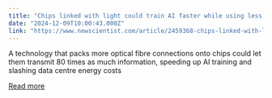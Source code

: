 ```yaml
---
title: "Chips linked with light could train AI faster while using less energy"
date: "2024-12-09T10:00:43.000Z"
link: "https://www.newscientist.com/article/2459368-chips-linked-with-light-could-train-ai-faster-while-using-less-energy/?utm_campaign=RSS%7CNSNS&utm_source=NSNS&utm_medium=RSS&utm_content=technology"
---
```


A technology that packs more optical fibre connections onto chips could let them transmit 80 times as much information, speeding up AI training and slashing data centre energy costs

[Read more](https://www.newscientist.com/article/2459368-chips-linked-with-light-could-train-ai-faster-while-using-less-energy/?utm_campaign=RSS%7CNSNS&utm_source=NSNS&utm_medium=RSS&utm_content=technology)
